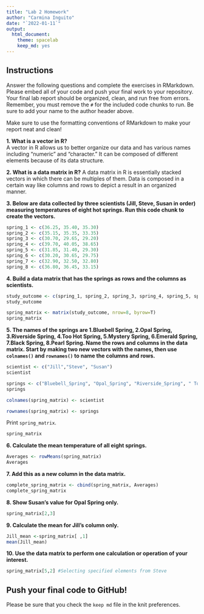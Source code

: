 ```yaml
---
title: "Lab 2 Homework"
author: "Carmina Inguito"
date: "`2022-01-11`"
output:
  html_document: 
    theme: spacelab
    keep_md: yes
---
```


## Instructions
Answer the following questions and complete the exercises in RMarkdown. Please embed all of your code and push your final work to your repository. Your final lab report should be organized, clean, and run free from errors. Remember, you must remove the `#` for the included code chunks to run. Be sure to add your name to the author header above.  

Make sure to use the formatting conventions of RMarkdown to make your report neat and clean!  

**1. What is a vector in R?**  
A vector in R allows us to better organize our data and has various names including "numeric" and "character." It can be composed of different elements because of its data structure. 

**2. What is a data matrix in R?**
A data matrix in R is essentially stacked vectors in which there can be multiples of them. Data is composed in a certain way like columns and rows to depict a result in an organized manner.  

**3. Below are data collected by three scientists (Jill, Steve, Susan in order) measuring temperatures of eight hot springs. Run this code chunk to create the vectors.**  
```r
spring_1 <- c(36.25, 35.40, 35.30)
spring_2 <- c(35.15, 35.35, 33.35)
spring_3 <- c(30.70, 29.65, 29.20)
spring_4 <- c(39.70, 40.05, 38.65)
spring_5 <- c(31.85, 31.40, 29.30)
spring_6 <- c(30.20, 30.65, 29.75)
spring_7 <- c(32.90, 32.50, 32.80)
spring_8 <- c(36.80, 36.45, 33.15)
```

**4. Build a data matrix that has the springs as rows and the columns as scientists.**
```r
study_outcome <- c(spring_1, spring_2, spring_3, spring_4, spring_5, spring_6, spring_7, spring_8)
study_outcome
```

```r
spring_matrix <- matrix(study_outcome, nrow=8, byrow=T)
spring_matrix
```


**5. The names of the springs are 1.Bluebell Spring, 2.Opal Spring, 3.Riverside Spring, 4.Too Hot Spring, 5.Mystery Spring, 6.Emerald Spring, 7.Black Spring, 8.Pearl Spring. Name the rows and columns in the data matrix. Start by making two new vectors with the names, then use `colnames()` and `rownames()` to name the columns and rows.**
```r
scientist <- c("Jill","Steve", "Susan")
scientist
```
```r
springs <- c("Bluebell_Spring", "Opal_Spring", "Riverside_Spring", " Too_Hot_Spring", "Mystery_Spring", "Emerald_Spring", "Black_Spring", "Pearl_Spring")
springs
```

```r
colnames(spring_matrix) <- scientist
```
```r
rownames(spring_matrix) <- springs
```
 
Print `spring_matrix`.
```r
spring_matrix
```

**6. Calculate the mean temperature of all eight springs.**
```r
Averages <- rowMeans(spring_matrix)
Averages
```


**7. Add this as a new column in the data matrix.** 
```r
complete_spring_matrix <- cbind(spring_matrix, Averages)
complete_spring_matrix
```



**8. Show Susan's value for Opal Spring only.**
```r
spring_matrix[2,3]
```

**9. Calculate the mean for Jill's column only.**  
```r
Jill_mean <-spring_matrix[ ,1]
mean(Jill_mean)
```


**10. Use the data matrix to perform one calculation or operation of your interest.**
```r
spring_matrix[5,2] #Selecting specified elements from Steve
```


## Push your final code to GitHub!
Please be sure that you check the `keep md` file in the knit preferences.  